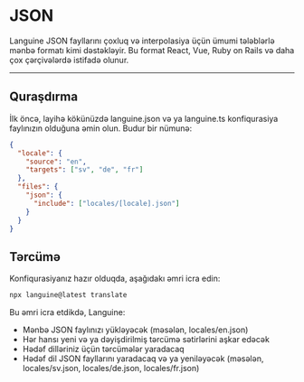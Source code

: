 # JSON

Languine JSON fayllarını çoxluq və interpolasiya üçün ümumi tələblərlə mənbə formatı kimi dəstəkləyir. Bu format React, Vue, Ruby on Rails və daha çox çərçivələrdə istifadə olunur.


---


## Quraşdırma

İlk öncə, layihə kökünüzdə languine.json və ya languine.ts konfiqurasiya faylınızın olduğuna əmin olun. Budur bir nümunə:

```json
{
  "locale": {
    "source": "en",
    "targets": ["sv", "de", "fr"]
  },
  "files": {
    "json": {
      "include": ["locales/[locale].json"]
    }
  }
}

```

## Tərcümə

Konfiqurasiyanız hazır olduqda, aşağıdakı əmri icra edin:

```bash
npx languine@latest translate
```

Bu əmri icra etdikdə, Languine:

- Mənbə JSON faylınızı yükləyəcək (məsələn, locales/en.json)
- Hər hansı yeni və ya dəyişdirilmiş tərcümə sətirlərini aşkar edəcək
- Hədəf dilləriniz üçün tərcümələr yaradacaq
- Hədəf dil JSON fayllarını yaradacaq və ya yeniləyəcək (məsələn, locales/sv.json, locales/de.json, locales/fr.json)
